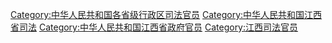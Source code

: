 [[Category:中华人民共和国各省级行政区司法官员|Category:中华人民共和国各省级行政区司法官员]]
[[Category:中华人民共和国江西省司法|Category:中华人民共和国江西省司法]]
[[Category:中华人民共和国江西省政府官员|Category:中华人民共和国江西省政府官员]]
[[Category:江西司法官员|Category:江西司法官员]]